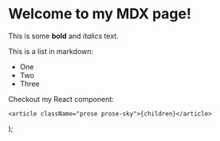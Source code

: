 # Welcome to my MDX page!

This is some **bold** and _italics_ text.

This is a list in markdown:

-   One
-   Two
-   Three

Checkout my React component:

    <article className="prose prose-sky">{children}</article>
);
